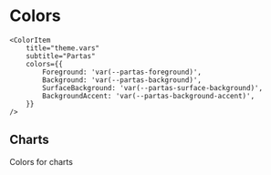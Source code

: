 
<Meta title="Colors" />

# Colors

<ColorPalette>
    <ColorItem 
        title="theme"
        subtitle="Signature Gradient"
        colors={{
            Signature: 'var(--partas-signature-gradient)'
        }}
    />
    <ColorItem
        title="theme.color.primary"
        subtitle="Primary color"
        colors={{ 
            Primary: 'var(--partas-primary)',
            Success: 'var(--partas-success)',
            Attention: 'var(--partas-attention)',
            Secondary: 'var(--partas-secondary)'
        }}
    />
    <ColorItem 
        title="accented backgrounds"
        subtitle="Partas"
        colors={{
            Attention: 'var(--partas-background-attention)',
            Primary: 'var(--partas-background-primary)',
            Info: 'var(--partas-background-info)'
        }}
    />
            
    <ColorItem
        title="theme.vars"
        subtitle="Partas"
        colors={{
            Foreground: 'var(--partas-foreground)',
            Background: 'var(--partas-background)',
            SurfaceBackground: 'var(--partas-surface-background)',
            BackgroundAccent: 'var(--partas-background-accent)',
        }}
    />
</ColorPalette>

## Charts

Colors for charts

<ColorPalette>
    <ColorItem 
        title="charts"
        subtitle="light"
        colors={{
            Blue: "var(--color-blue-500)",
            Emerald: "var(--color-emerald-500)",
            Violet: "var(--color-violet-500)",
            Amber: "var(--color-amber-500)",
            Gray: "var(--color-gray-500)",
            Cyan: "var(--color-cyan-500)",
            Pink: "var(--color-pink-500)",
            Lime: "var(--color-lime-500)",
            Fuchsia: "var(--color-fuchsia-500)",
        }}
    />
</ColorPalette>
